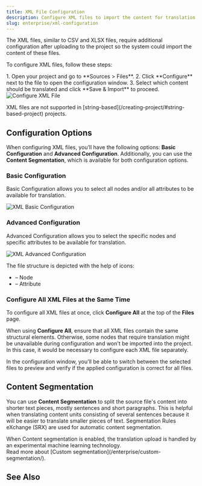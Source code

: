 ```yaml
---
title: XML File Configuration
description: Configure XML files to import the content for translation
slug: enterprise/xml-configuration
---
```



The XML files, similar to CSV and XLSX files, require additional configuration after uploading to the project so the system could import the content of these files.

To configure XML files, follow these steps:

<Steps>
  1. Open your project and go to **Sources > Files**.
  2. Click **Configure** next to the file to open the configuration window.
  3. Select which content should be translated and click **Save & Import** to proceed.
</Steps>

<Image src={xmlFileConfigure} alt="Configure XML File" />

<LinkCard
  title="XML translation with Crowdin"
  href="https://store.crowdin.com/xml"
  target="_blank"
/>

<Aside type="caution" title="Limitations">
  XML files are not supported in [string-based](/creating-project/#string-based-project) projects.
</Aside>

## Configuration Options

When configuring XML files, you’ll have the following options: **Basic Configuration** and **Advanced Configuration**. Additionally, you can use the **Content Segmentation**, which is available for both configuration options.

### Basic Configuration

Basic Configuration allows you to select all nodes and/or all attributes to be available for translation.

<Image src={xmlFileBasic} alt="XML Basic Configuration" />

### Advanced Configuration

Advanced Configuration allows you to select the specific nodes and specific attributes to be available for translation.

<Image src={xmlFileAdvanced} alt="XML Advanced Configuration" />

The file structure is depicted with the help of icons:

- <Icon name="mdi:label" class="inline-icon"/> – Node
- <Icon name="mdi:tag" class="inline-icon"/> – Attribute

<LinkCard
  title="XSL Transformer for XML"
  description="Preview your XML file directly in Editor with the XSL Transformer for XML application."
  href="https://store.crowdin.com/xslt-preview"
  target="_blank"
/>

### Configure All XML Files at the Same Time

To configure all XML files at once, click **Configure All** at the top of the **Files** page.

When using **Configure All**, ensure that all XML files contain the same structural elements. Otherwise, some nodes that require translation might be unavailable during configuration and won't be imported into the project. In this case, it would be necessary to configure each XML file separately.

In the configuration window, you'll be able to switch between the selected files to preview and verify if the applied configuration is correct for all files.

## Content Segmentation

You can use **Content Segmentation** to split the source file's content into shorter text pieces, mostly sentences and short paragraphs. This is helpful when translating content units consisting of several sentences because it will be easier to translate smaller pieces of text. Segmentation Rules eXchange (SRX) are used for automatic content segmentation.

<Aside>
  When Content segmentation is enabled, the translation upload is handled by an experimental machine learning technology.
</Aside>

<ReadMore>
  Read more about [Custom segmentation](/enterprise/custom-segmentation/).
</ReadMore>

## See Also

<CardGrid>
  <LinkCard
    title="Uploading Source Files"
    description="Learn how to upload source files to your project for translation."
    href="/enterprise/uploading-files/"
  />
  <LinkCard
    title="File Management"
    description="Manage and configure source files in your project."
    href="/enterprise/file-management/"
  />
</CardGrid>
